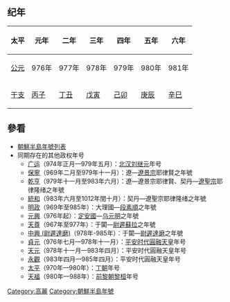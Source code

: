 {{expand|time=2016-06-16T05:41:59+00:00}}
{{unreferenced|time=2016-06-16T05:41:59+00:00}}
==纪年==

{| class="wikitable"  style="text-align:center;"
!太平!!元年!!二年!!三年!!四年!!五年!!六年
|-
![[公元纪年|公元]]
|976年||977年||978年||979年||980年||981年
|-
![[干支纪年|干支]]
|[[丙子|丙子]]||[[丁丑|丁丑]]||[[戊寅|戊寅]]||[[己卯|己卯]]||[[庚辰|庚辰]]||[[辛巳|辛巳]]
|}

==參看==
*[[朝鮮半島年號列表|朝鮮半島年號列表]]
*同期存在的其他政权年号
**[[广运_(刘继元)|广运]]（974年正月—979年五月）：[[北汉|北汉]][[刘继元|刘继元]]年号
**[[保寧|保寧]]（969年二月至979年十一月）：遼—[[遼景宗|遼景宗]]耶律賢之年號
**[[乾亨_(辽景宗)|乾亨]]（979年十一月至983年六月）：遼—遼景宗耶律賢、契丹—[[遼聖宗|遼聖宗]]耶律隆绪之年號
**[[統和|統和]]（983年六月至1012年閏十月）：契丹—遼聖宗耶律隆绪之年號
**[[明政_(段素順)|明政]]（969年至985年）：大理國—[[段素順|段素順]]之年號
**[[元興_(定安國)|元興]]（976年起）：[[定安國|定安國]]—[[乌元明|乌元明]]之年號
**[[天尊|天尊]]（967年至977年）：于闐—[[尉遲蘇拉|尉遲蘇拉]]之年號
**[[中興_(尉遲達磨)|中興 (尉遲達磨)]]（978年-985年）：于闐—[[尉遲達磨|尉遲達磨]]之年號
**[[貞元_(圓融天皇)|貞元]]（976年七月—978年十一月）：[[平安时代|平安时代]][[圓融天皇|圓融天皇]]年号
**[[天元_(圓融天皇)|天元]]（978年十一月—983年四月）：平安时代圓融天皇年号
**[[永觀|永觀]]（983年四月—985年四月）：平安时代圓融天皇年号
**[[太平_(丁部领)|太平]]（970年—980年）：[[丁朝|丁朝]]年号
**[[天福_(黎桓)|天福]]（980年—988年）：[[前黎朝|前黎朝]][[黎桓|黎桓]]年号
{{朝鮮半島年號}}
[[Category:高麗|Category:高麗]]
[[Category:朝鮮半島年號|Category:朝鮮半島年號]]